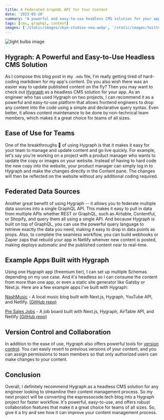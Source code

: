 ```yaml
---
title: A Federated GraphQL API for Your Content
date: '2023-03-20'
summary: "A powerful and easy-to-use headless CMS solution for your app's content."
tags: [cms, graphql, content]
images: ['/static/images/skye-studios-new.webp', '/static/images/twitter-social-card.png']
---
```


![light bulbs image](/static/images/skye-studios-new.webp)

## Hygraph: A Powerful and Easy-to-Use Headless CMS Solution

As I compose this blog post in my `.mdx` file, I'm really getting tired of hard-coding markdown for my app's content. Do you also wish there was an easier way to update published content on the fly? Then you may want to check out [Hygraph](https://hygraph.com) as a headless CMS solution for your app. As an engineer who has used Hygraph on two projects, I can recommend it as a powerful and easy-to-use platform that allows frontend engineers to drop any content into the code using a simple and declarative query syntax. Even better, it allows content maintenance to be done by non-technical team members, which makes it a great choice for teams of all sizes.

## Ease of Use for Teams

One of the breakthroughs 🙌 of using Hygraph is that it makes it easy for your team to manage and update content and go live quickly. For example, let's say you're working on a project with a product manager who wants to update the copy or images on your website. Instead of having to hard code the new copy into the website, your product manager can simply log in to Hygraph and make the changes directly in the Content pane. The changes will then be reflected on the website without any additional coding required.

## Federated Data Sources

Another great benefit of using Hygraph -- it allows you to federate multiple data sources into a single GraphQL API. This makes it easy to pull in data from multiple APIs whether REST or GraphQL, such as Airtable, Contentful, or Shopify, and query them all using a single API. And because Hygraph is built on top of GraphQL, you can use the powerful query language to retrieve exactly the data you need, making it easy to drop in data points as props. Also, to complete the seamless workflow, you can build webhooks or Zapier zaps that rebuild your app in Netlify whenver new content is posted, making deploys automatic and the published content near to real-time.

## Example Apps Built with Hygraph

Using one Hygraph app (freemium tier), I can set up multiple Schemas depending on my use case. And it's headless so I can consume the content from more than one app, or even a static site generator like Gatsby or Next.js. Here are a few example apps I've built with Hygraph:

[NashMusic](https://nash-music-log.netlify.app/) - A local music blog built with Next.js, Hygraph, YouTube API, and Netlify. [(GitHub repo)](https://github.com/dfrho/nashville-music)

[Pre Sales Jobs](https://presales-jobs.netlify.app/) - A job board built with Next.js, Hygraph, AirTable API, and Netlify [(GitHub repo)](https://github.com/dfrho/presalesjobs)

## Version Control and Collaboration

In addition to the ease of use, Hygraph also offers powerful tools for [version control](https://hygraph.com/docs/guides/content/versioning-content). You can easily revert to previous versions of your content, and you can assign permissions to team members so that only authorized users can make changes to your content.

## Conclusion

Overall, I definitely recommend Hygraph as a headless CMS solution for any engineer looking to streamline their content management process. So my next project will be converting the espressocode.tech blog into a Hygraph project for faster workflow.
It's powerful, easy-to-use, and offers robust collaboration features that make it a great choice for teams of all sizes. So, give it a try and see how it can improve your content management process.
